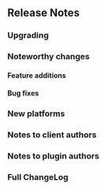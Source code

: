 == Release Notes ==


=== Upgrading ===


=== Noteworthy changes ===


==== Feature additions ====


==== Bug fixes ====


=== New platforms ===


=== Notes to client authors ===


=== Notes to plugin authors ===


=== Full ChangeLog ===